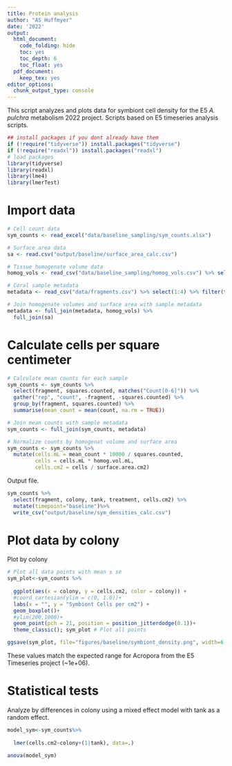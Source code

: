 ```yaml
---
title: Protein analysis
author: "AS Huffmyer"
date: '2022'
output:
  html_document:
    code_folding: hide
    toc: yes
    toc_depth: 6
    toc_float: yes
  pdf_document:
    keep_tex: yes
editor_options: 
  chunk_output_type: console
---
```

This script analyzes and plots data for symbiont cell density for the E5 *A. pulchra* metabolism 2022 project. Scripts based on E5 timeseries analysis scripts. 

```r
## install packages if you dont already have them
if (!require("tidyverse")) install.packages("tidyverse")
if (!require("readxl")) install.packages("readxl")
# load packages
library(tidyverse)
library(readxl)
library(lme4)
library(lmerTest)
```

# Import data
```r
# Cell count data
sym_counts <- read_excel("data/baseline_sampling/sym_counts.xlsx")

# Surface area data
sa <- read.csv("output/baseline/surface_area_calc.csv")

# Tissue homogenate volume data
homog_vols <- read_csv("data/baseline_sampling/homog_vols.csv") %>% select(1:2)

# Coral sample metadata
metadata <- read_csv("data/fragments.csv") %>% select(1:4) %>% filter(treatment=="Baseline")

# Join homogenate volumes and surface area with sample metadata
metadata <- full_join(metadata, homog_vols) %>%
  full_join(sa)
```

# Calculate cells per square centimeter
```r
# Calculate mean counts for each sample
sym_counts <- sym_counts %>%
  select(fragment, squares.counted, matches("Count[0-6]")) %>%
  gather("rep", "count", -fragment, -squares.counted) %>%
  group_by(fragment, squares.counted) %>%
  summarise(mean_count = mean(count, na.rm = TRUE))

# Join mean counts with sample metadata
sym_counts <- full_join(sym_counts, metadata)

# Normalize counts by homogenat volume and surface area
sym_counts <- sym_counts %>%
  mutate(cells.mL = mean_count * 10000 / squares.counted,
         cells = cells.mL * homog.vol.mL,
         cells.cm2 = cells / surface.area.cm2)
```

Output file.  

```r
sym_counts %>%
  select(fragment, colony, tank, treatment, cells.cm2) %>%
  mutate(timepoint="baseline")%>% 
  write_csv("output/baseline/sym_densities_calc.csv")
```

# Plot data by colony 

Plot by colony  
```r
# Plot all data points with mean ± se
sym_plot<-sym_counts %>%
  
  ggplot(aes(x = colony, y = cells.cm2, color = colony)) +
  #coord_cartesian(ylim = c(0, 1.0))+
  labs(x = "", y = "Symbiont Cells per cm2") +
  geom_boxplot()+
  #ylim(200,1000)+
  geom_point(pch = 21, position = position_jitterdodge(0.1))+
  theme_classic(); sym_plot # Plot all points

ggsave(sym_plot, file="figures/baseline/symbiont_density.png", width=6, height=6)
```

These values match the expected range for Acropora from the E5 Timeseries project (~1e+06).  

# Statistical tests  

Analyze by differences in colony using a mixed effect model with tank as a random effect.  

```r
model_sym<-sym_counts%>%
  
  lmer(cells.cm2~colony+(1|tank), data=.)

anova(model_sym)
```



